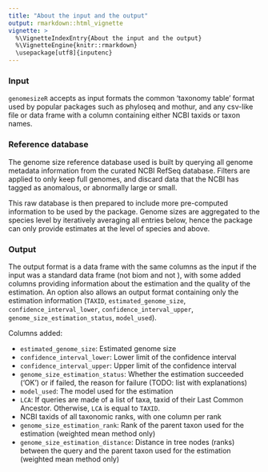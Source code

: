 ```yaml
---
title: "About the input and the output"
output: rmarkdown::html_vignette
vignette: >
  %\VignetteIndexEntry{About the input and the output}
  %\VignetteEngine{knitr::rmarkdown}
  \usepackage[utf8]{inputenc}
---
```


### Input

`genomesizeR` accepts as input formats the common 'taxonomy table' format used by popular packages such as phyloseq and mothur, and any csv-like file or data frame with a column containing either NCBI taxids or taxon names. 

### Reference database

The genome size reference database used is built by querying all genome metadata information from the curated NCBI RefSeq database. Filters are applied to only keep full genomes, and discard data that the NCBI has tagged as anomalous, or abnormally large or small.

This raw database is then prepared to include more pre-computed information to be used by the package. Genome sizes are aggregated to the species level by iteratively averaging all entries below, hence the package can only provide estimates at the level of species and above. 

### Output

The output format is a data frame with the same columns as the input if the input was a standard data frame (not biom and not ), with some added columns providing information about the estimation and the quality of the estimation. An option also allows an output format containing only the estimation information (`TAXID`, `estimated_genome_size`, `confidence_interval_lower`, `confidence_interval_upper`, `genome_size_estimation_status`, `model_used`).

Columns added:

- `estimated_genome_size`: Estimated genome size
- `confidence_interval_lower`: Lower limit of the confidence interval
- `confidence_interval_upper`: Upper limit of the confidence interval
- `genome_size_estimation_status`: Whether the estimation succeeded ('OK') or if failed, the reason for failure (TODO: list with explanations)
- `model_used`: The model used for the estimation
- `LCA`: If queries are made of a list of taxa, taxid of their Last Common Ancestor. Otherwise, `LCA` is equal to `TAXID`.
- NCBI taxids of all taxonomic ranks, with one column per rank
- `genome_size_estimation_rank`: Rank of the parent taxon used for the estimation (weighted mean method only)
- `genome_size_estimation_distance`: Distance in tree nodes (ranks) between the query and the parent taxon used for the estimation (weighted mean method only)
